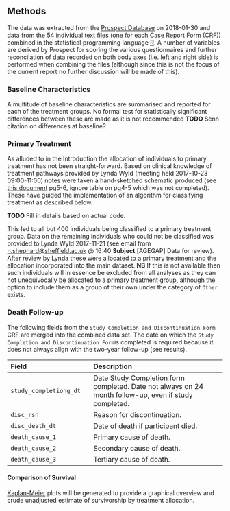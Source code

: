 ## Methods

The data was extracted from the [Prospect Database](https://www.ctru-prospect.shef.ac.uk) on 2018-01-30 and data from the 54 individual text files (one for each Case Report Form (CRF)) combined in the statistical programming language [R](https://www.r-project.org/).  A number of variables are derived by Prospect for scoring the various questionnaires and further reconcilation of data recorded on both body axes (i.e. left and right side) is performed when combining the files (although since this is not the focus of the current report no further discussion will be made of this).

### Baseline Characteristics

A multitude of baseline characteristics are summarised and reported for each of the treatment groups.  No formal test for statistically significant differences between these are made as it is not recommended **TODO** Senn citation on differences at baseline?

### Primary Treatment

As alluded to in the Introduction the allocation of individuals to primary treatment has not been straight-forward.  Based on clinical knowledge of treatment pathways provided by Lynda Wyld (meeting held 2017-10-23 09:00-11:00) notes were taken a hand-sketched schematic produced (see [this document](https://docs.google.com/document/d/1xSykX3mYtWoFng3gmf05Xjk7OX5WtfqV2RyRyvvvAcs/edit?usp=sharing) pg5-6, ignore table on pg4-5 which was not completed).  These have guided the implementation of an algorithm for classifying treatment as described below.

**TODO** Fill in details based on actual code.

This led to all but 400 individuals being classified to a primary treatment group.  Data on the remaining individuals who could not be classified was provided to Lynda Wyld 2017-11-21 (see email from [n.shephard@sheffield.ac.uk](mailto:n.shephard@sheffield.ac.uk) @ 16:40 **Subject** [AGEGAP] Data for review).  After review by Lynda these were allocated to a primary treatment and the allocation incorporated into the main dataset.  **NB** If this is not available then such individuals will in essence be excluded from all analyses as they can not unequivocally be allocated to a primary treatment group, although the option to include them as a group of their own under the category of `Other` exists.

### Death Follow-up

The following fields from the `Study Completion and Discontinuation Form` CRF are merged into the combined data set.  The date on which the `Study Completion and Discontinuation Form `is completed is required because it does not always align with the two-year follow-up (see results).

| Field      | Description       |
|:-----------|:------------------|
| `study_completiong_dt`        | Date Study Completion form completed. Date not always on 24 month follow-up, even if study completed.    |
| `disc_rsn` | Reason for discontinuation. |
| `disc_death_dt` | Date of death if participant died. |
| `death_cause_1` | Primary cause of death. |
| `death_cause_2` | Secondary cause of death. |
| `death_cause_3` | Tertiary cause of death. |

#### Comparison of Survival

[Kaplan-Meier]() plots will be generated to provide a graphical overview and crude unadjusted estimate of survivorship by treatment allocation.
